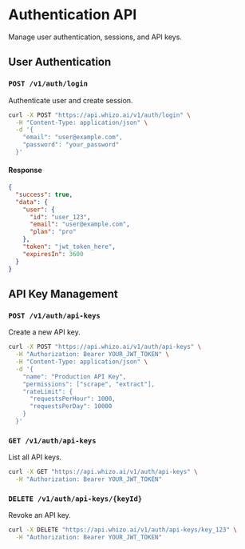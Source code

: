 # Authentication API

Manage user authentication, sessions, and API keys.

## User Authentication

### `POST /v1/auth/login`

Authenticate user and create session.

```bash
curl -X POST "https://api.whizo.ai/v1/auth/login" \
  -H "Content-Type: application/json" \
  -d '{
    "email": "user@example.com",
    "password": "your_password"
  }'
```

#### Response

```json
{
  "success": true,
  "data": {
    "user": {
      "id": "user_123",
      "email": "user@example.com",
      "plan": "pro"
    },
    "token": "jwt_token_here",
    "expiresIn": 3600
  }
}
```

## API Key Management

### `POST /v1/auth/api-keys`

Create a new API key.

```bash
curl -X POST "https://api.whizo.ai/v1/auth/api-keys" \
  -H "Authorization: Bearer YOUR_JWT_TOKEN" \
  -H "Content-Type: application/json" \
  -d '{
    "name": "Production API Key",
    "permissions": ["scrape", "extract"],
    "rateLimit": {
      "requestsPerHour": 1000,
      "requestsPerDay": 10000
    }
  }'
```

### `GET /v1/auth/api-keys`

List all API keys.

```bash
curl -X GET "https://api.whizo.ai/v1/auth/api-keys" \
  -H "Authorization: Bearer YOUR_JWT_TOKEN"
```

### `DELETE /v1/auth/api-keys/{keyId}`

Revoke an API key.

```bash
curl -X DELETE "https://api.whizo.ai/v1/auth/api-keys/key_123" \
  -H "Authorization: Bearer YOUR_JWT_TOKEN"
```